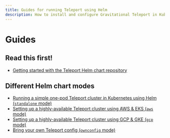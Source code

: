 ```yaml
---
title: Guides for running Teleport using Helm
description: How to install and configure Gravitational Teleport in Kubernetes using Helm
---
```


# Guides

## Read this first!

- [Getting started with the Teleport Helm chart repository](./guides/getting-started)

## Different Helm chart modes

- [Running a simple one-pod Teleport cluster in Kubernetes using Helm (`standalone` mode)](./guides/standalone)
- [Setting up a highly-available Teleport cluster using AWS & EKS (`aws` mode)](./guides/aws)
- [Setting up a highly-available Teleport cluster using GCP & GKE (`gcp` mode)](./guides/gke)
- [Bring your own Teleport config (`ownconfig` mode)](./guides/ownconfig)
